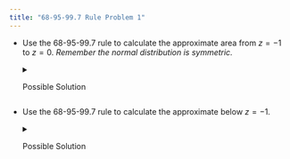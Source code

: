 ```yaml
---
title: "68-95-99.7 Rule Problem 1"
---
```


-   Use the 68-95-99.7 rule to calculate the approximate area from $z = -1$ to $z=0$. *Remember the normal distribution is symmetric.*

    <details>

    <summary>Possible Solution</summary>

    The area within 1 standard deviation of the mean is approximately 0.68.

    ![](fig_approx_1stdev.png)

    The distribution is symmetric so the area from $z=0$ to $z=1$ will be half of 0.68.

    0.68/2 = 0.34

    The area from $z = -1$ to $z=0$ will be approximately 0.34 (or 34% of the total area).

    -   *What does that tell you about the area from* $z = 0$ *to* $z=1$*?*

        <details>

        <summary>Possible Solution</summary>

        Because the distribution is symmetric, it will be the same as the area from $z = -1$ to $z = 0$ (or 34% of the total area).

        </details>

    </details>

-   Use the 68-95-99.7 rule to calculate the approximate below $z=-1$.

    <details>

    <summary>Possible Solution</summary>

    The area within 1 standard deviation of the mean is approximately 0.68.

    ![](fig_approx_1stdev.png)

    The total area is 1, so the area in both tails combine will be 1-0.68 = 0.32.

    Since the distribution is symmetric, the area in the left tail will be half of that, 0.32/2 = 0.16.

    The area below $z = -1$ will be approximately 0.16 (or 16% of the total area).

    -   *What does that tell you about the area above* $z = 1$*?*

        <details>

        <summary>Possible Solution</summary>

        Because the distribution is symmetric, it will be the same as the area below $z = -1$ (or 16% of the total area).

        </details>

    </details>
